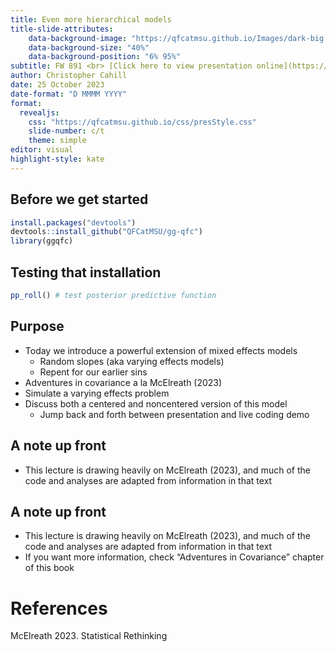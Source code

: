 ```yaml
---
title: Even more hierarchical models 
title-slide-attributes:
    data-background-image: "https://qfcatmsu.github.io/Images/dark-big.png"  
    data-background-size: "40%"
    data-background-position: "6% 95%"
subtitle: FW 891 <br> [Click here to view presentation online](https://qfcatmsu.github.io/FW-Bayes/week7/lec10.html){style="position:absolute;top:40%;left:35%;font-size:20px;"}
author: Christopher Cahill
date: 25 October 2023
date-format: "D MMMM YYYY"
format: 
  revealjs:
    css: "https://qfcatmsu.github.io/css/presStyle.css"
    slide-number: c/t  
    theme: simple 
editor: visual
highlight-style: kate
---
```


## Before we get started

```R
install.packages("devtools")
devtools::install_github("QFCatMSU/gg-qfc")
library(ggqfc)
```

## Testing that installation

```R
pp_roll() # test posterior predictive function  

```

## Purpose

-   Today we introduce a powerful extension of mixed effects models
    -   Random slopes (aka varying effects models)
    -   Repent for our earlier sins
-   Adventures in covariance a la McElreath (2023)
-   Simulate a varying effects problem
-   Discuss both a centered and noncentered version of this model
    -   Jump back and forth between presentation and live coding demo

## A note up front

-   This lecture is drawing heavily on McElreath (2023), and much of the code and analyses are adapted from information in that text

## A note up front

-   This lecture is drawing heavily on McElreath (2023), and much of the code and analyses are adapted from information in that text
-   If you want more information, check "Adventures in Covariance" chapter of this book

## 

# References

McElreath 2023. Statistical Rethinking
